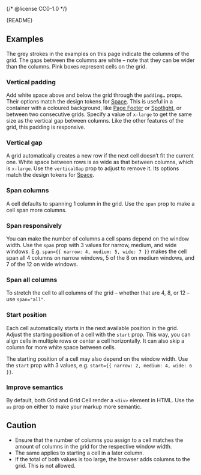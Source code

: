 {/* @license CC0-1.0 */}


<Meta of={GridStories} />

<Markdown>{README}</Markdown>

<Primary />

<Controls />

## Examples

The grey strokes in the examples on this page indicate the columns of the grid.
The gaps between the columns are white – note that they can be wider than the columns.
Pink boxes represent cells on the grid.

### Vertical padding

Add white space above and below the grid through the `padding…` props.
Their options match the design tokens for [Space](/docs/brand-design-tokens-space--docs).
This is useful in a container with a coloured background, like [Page Footer](/docs/components-containers-page-footer--docs) or [Spotlight](/docs/components-containers-spotlight--docs), or between two consecutive grids.
Specify a value of `x-large` to get the same size as the vertical gap between columns.
Like the other features of the grid, this padding is responsive.

<Canvas of={GridStories.VerticalPadding} />

### Vertical gap

A grid automatically creates a new row if the next cell doesn’t fit the current one.
White space between rows is as wide as that between columns, which is `x-large`.
Use the `verticalGap` prop to adjust to remove it.
Its options match the design tokens for [Space](/docs/brand-design-tokens-space--docs).

<Canvas of={GridStories.VerticalGap} />

### Span columns

A cell defaults to spanning 1 column in the grid.
Use the `span` prop to make a cell span more columns.

<Canvas of={GridStories.SpanColumns} />

### Span responsively

You can make the number of columns a cell spans depend on the window width.
Use the `span` prop with 3 values for narrow, medium, and wide windows.
E.g. `span={{ narrow: 4, medium: 5, wide: 7 }}` makes the cell span all 4 columns on narrow windows, 5 of the 8 on medium windows, and 7 of the 12 on wide windows.

<Canvas of={GridStories.SpanResponsively} />

### Span all columns

To stretch the cell to all columns of the grid – whether that are 4, 8, or 12 – use `span="all"`.

<Canvas of={GridStories.SpanAllColumns} />

### Start position

Each cell automatically starts in the next available position in the grid.
Adjust the starting position of a cell with the `start` prop.
This way, you can align cells in multiple rows or center a cell horizontally.
It can also skip a column for more white space between cells.

The starting position of a cell may also depend on the window width.
Use the `start` prop with 3 values, e.g. `start={{ narrow: 2, medium: 4, wide: 6 }}`.

<Canvas of={GridStories.StartPosition} />

### Improve semantics

By default, both Grid and Grid Cell render a `<div>` element in HTML.
Use the `as` prop on either to make your markup more semantic.

<Canvas of={GridStories.ImproveSemantics} />

## Caution

- Ensure that the number of columns you assign to a cell matches the amount of columns in the grid for the respective window width.
- The same applies to starting a cell in a later column.
- If the total of both values is too large, the browser adds columns to the grid.
  This is not allowed.
